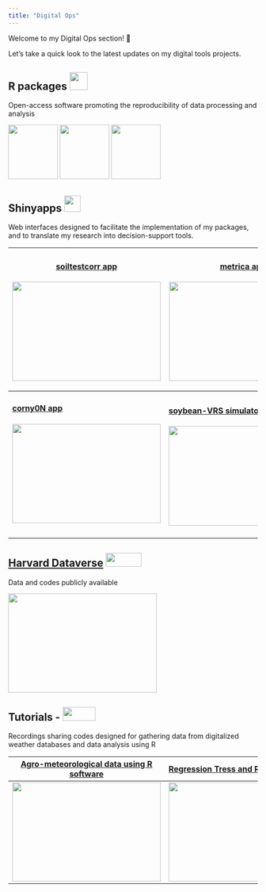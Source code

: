 ```yaml
---
title: "Digital Ops"
---
```


Welcome to my Digital Ops section! 👋

Let's take a quick look to the latest updates on my digital tools projects.

## R packages  ![](assets/images/R_logo.png){width="36"}

Open-access software promoting the reproducibility of data processing and analysis

[![](assets/images/soiltestcorr_logo.png){width="100" height="110"}](https://adriancorrendo.github.io/soiltestcorr/) [![](assets/images/metrica_logo.png){width="100" height="110"}](https://adriancorrendo.github.io/metrica/) [![](assets/images/xpolaris.png){width="100" height="110"}](https://github.com/cran/XPolaris)

## Shinyapps  ![](assets/images/shiny.png){width="33"}

Web interfaces designed to facilitate the implementation of my packages, and to translate my research into decision-support tools.

+---------------------------------------------------------------------+-----------------------------------------------------------------------------------------------+
| #### [soiltestcorr app](https://soiltestcorr.herokuapp.com/)        | #### [metrica app](https://acorrendo.shinyapps.io/shiny_metrica/)                             |
|                                                                     |                                                                                               |
| ![](assets/images/shiny_soiltestcorr.png){width="300" height="200"} | ![](assets/images/shiny_metrica.png){width="300" height="200"}                                |
+=====================================================================+===============================================================================================+
| #### [corny0N app](https://corn-y0-forecast.herokuapp.com/)         | #### [soybean-VRS simulator](https://analytics.iasoybeans.com/cool-apps/SoybeanVRSsimulator/) |
|                                                                     |                                                                                               |
| ![](assets/images/shiny_corny0.png){width="300" height="200"}       | ![](images/paste-3651008B.png){width="301" height="201"}                                      |
|                                                                     |                                                                                               |
| ###                                                                 |                                                                                               |
+---------------------------------------------------------------------+-----------------------------------------------------------------------------------------------+

## [Harvard Dataverse](https://dataverse.harvard.edu/dataverse/adriancorrendo) ![](assets/images/harvard_dataverse_logo.png){width="72" height="28"}

Data and codes publicly available

[<img src="assets/images/harvard_dataverse.png" width="300" height="200"/>](https://dataverse.harvard.edu/dataverse/adriancorrendo)

## Tutorials - ![](assets/images/YouTube_Logo.png){width="66" height="28"}

Recordings sharing codes designed for gathering data from digitalized weather databases and data analysis using R

+------------------------------------------------------------------------------------------+------------------------------------------------------------------------------------+
| [Agro-meteorological data using R software](https://www.youtube.com/watch?v=gJo5XUFtDPk) | [Regression Tress and Random Forests](https://www.youtube.com/watch?v=sE8VyX2XGII) |
+==========================================================================================+====================================================================================+
| ![](assets/images/agrometR_tutorial.png){width="300" height="200"}                       | ![](assets/images/rf_tutorial.png){width="300" height="200"}                       |
+------------------------------------------------------------------------------------------+------------------------------------------------------------------------------------+
